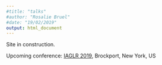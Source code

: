 ```yaml
---
#title: "talks"
#author: "Rosalie Bruel"
#date: "19/02/2019"
output: html_document
---
```



Site in construction.

Upcoming conference:
[IAGLR 2019](http://iaglr.org/iaglr2019/), Brockport, New York, US